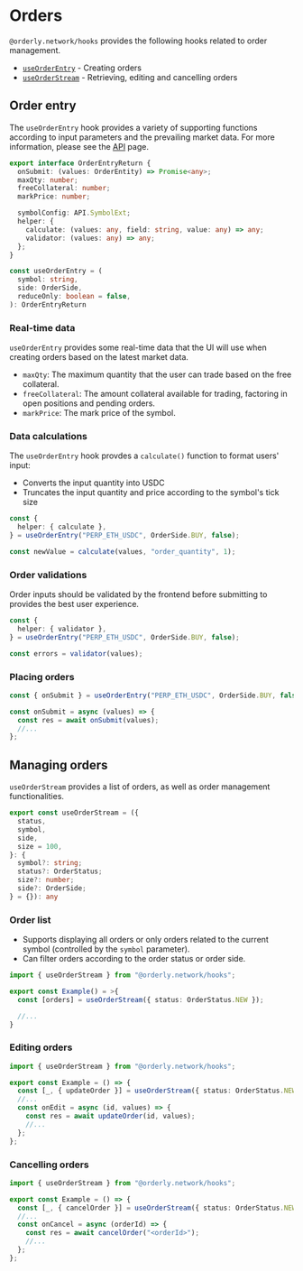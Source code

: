 # Orders

`@orderly.network/hooks` provides the following hooks related to order management.

- [`useOrderEntry`](/apis/modules/__orderly_network___hooks/useOrderEntry) - Creating orders
- [`useOrderStream`](/apis/modules/__orderly_network___hooks/useOrderStream) - Retrieving, editing and cancelling orders

## Order entry

The `useOrderEntry` hook provides a variety of supporting functions according to input parameters and the prevailing market data. For more information, please see the [API](/apis/modules/__orderly_network___hooks/useOrderEntry) page.

```typescript
export interface OrderEntryReturn {
  onSubmit: (values: OrderEntity) => Promise<any>;
  maxQty: number;
  freeCollateral: number;
  markPrice: number;

  symbolConfig: API.SymbolExt;
  helper: {
    calculate: (values: any, field: string, value: any) => any;
    validator: (values: any) => any;
  };
}

const useOrderEntry = (
  symbol: string,
  side: OrderSide,
  reduceOnly: boolean = false,
): OrderEntryReturn
```

### Real-time data

`useOrderEntry` provides some real-time data that the UI will use when creating orders based on the latest market data.

- `maxQty`: The maximum quantity that the user can trade based on the free collateral.
- `freeCollateral`: The amount collateral available for trading, factoring in open positions and pending orders.
- `markPrice`: The mark price of the symbol.

### Data calculations

The `useOrderEntry` hook provdes a `calculate()` function to format users' input:

- Converts the input quantity into USDC
- Truncates the input quantity and price according to the symbol's tick size

```typescript
const {
  helper: { calculate },
} = useOrderEntry("PERP_ETH_USDC", OrderSide.BUY, false);

const newValue = calculate(values, "order_quantity", 1);
```

### Order validations

Order inputs should be validated by the frontend before submitting to provides the best user experience.

```typescript
const {
  helper: { validator },
} = useOrderEntry("PERP_ETH_USDC", OrderSide.BUY, false);

const errors = validator(values);
```

### Placing orders

```typescript /onSubmit/
const { onSubmit } = useOrderEntry("PERP_ETH_USDC", OrderSide.BUY, false);

const onSubmit = async (values) => {
  const res = await onSubmit(values);
  //...
};
```

## Managing orders

`useOrderStream` provides a list of orders, as well as order management functionalities.

```typescript
export const useOrderStream = ({
  status,
  symbol,
  side,
  size = 100,
}: {
  symbol?: string;
  status?: OrderStatus;
  size?: number;
  side?: OrderSide;
} = {}): any
```

### Order list

- Supports displaying all orders or only orders related to the current symbol (controlled by the `symbol` parameter).
- Can filter orders according to the order status or order side.

```typescript
import { useOrderStream } from "@orderly.network/hooks";

export const Example() = >{
  const [orders] = useOrderStream({ status: OrderStatus.NEW });

  //...
}
```

### Editing orders

```typescript /updateOrder/
import { useOrderStream } from "@orderly.network/hooks";

export const Example = () => {
  const [_, { updateOrder }] = useOrderStream({ status: OrderStatus.NEW });
  //...
  const onEdit = async (id, values) => {
    const res = await updateOrder(id, values);
    //...
  };
};
```

### Cancelling orders

```typescript /cancelOrder/
import { useOrderStream } from "@orderly.network/hooks";

export const Example = () => {
  const [_, { cancelOrder }] = useOrderStream({ status: OrderStatus.NEW });
  //...
  const onCancel = async (orderId) => {
    const res = await cancelOrder("<orderId>");
    //...
  };
};
```
